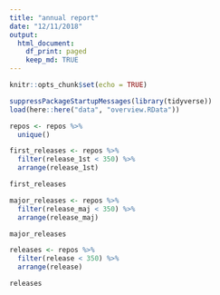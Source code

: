 ```yaml
---
title: "annual report"
date: "12/11/2018"
output: 
  html_document:
    df_print: paged
    keep_md: TRUE
---
```


```r
knitr::opts_chunk$set(echo = TRUE)
```

```r
suppressPackageStartupMessages(library(tidyverse))
load(here::here("data", "overview.RData"))
```

```r
repos <- repos %>%
  unique()

first_releases <- repos %>%
  filter(release_1st < 350) %>%
  arrange(release_1st)

first_releases
```

```r
major_releases <- repos %>%
  filter(release_maj < 350) %>%
  arrange(release_maj)

major_releases
```

```r
releases <- repos %>%
  filter(release < 350) %>%
  arrange(release)

releases
```



